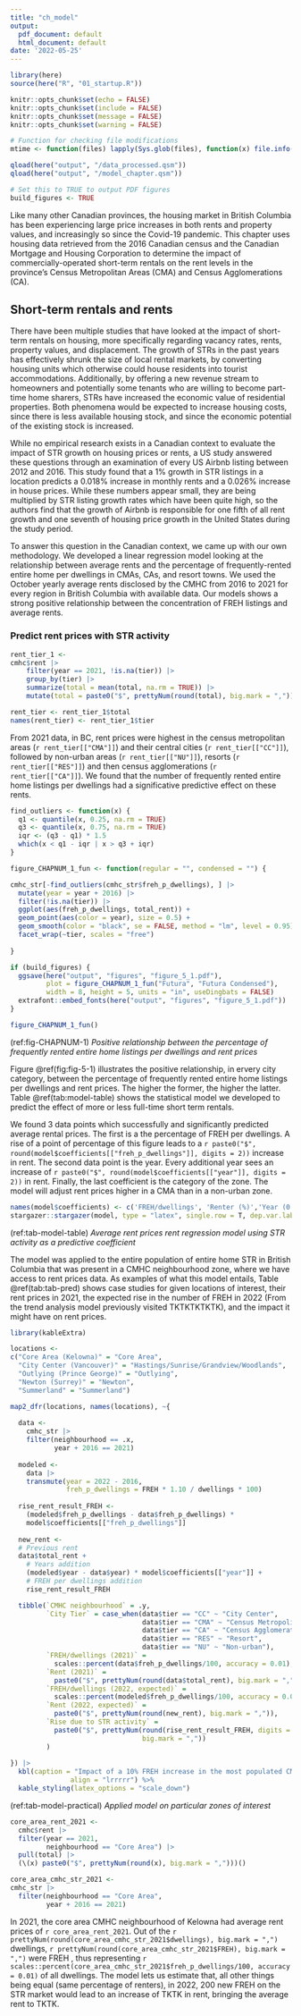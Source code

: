 ```yaml
---
title: "ch_model"
output:
  pdf_document: default
  html_document: default
date: '2022-05-25'
---
```


```r
library(here)
source(here("R", "01_startup.R"))

knitr::opts_chunk$set(echo = FALSE)
knitr::opts_chunk$set(include = FALSE)
knitr::opts_chunk$set(message = FALSE)
knitr::opts_chunk$set(warning = FALSE)

# Function for checking file modifications
mtime <- function(files) lapply(Sys.glob(files), function(x) file.info(x)$mtime)

qload(here("output", "/data_processed.qsm"))
qload(here("output", "/model_chapter.qsm"))

# Set this to TRUE to output PDF figures
build_figures <- TRUE
```

Like many other Canadian provinces, the housing market in British Columbia has been experiencing large price increases in both rents and property values, and increasingly so since the Covid-19 pandemic. This chapter uses housing data retrieved from the 2016 Canadian census and the Canadian Mortgage and Housing Corporation to determine the impact of commercially-operated short-term rentals on the rent levels in the province's Census Metropolitan Areas (CMA) and Census Agglomerations (CA). 

## Short-term rentals and rents

There have been multiple studies that have looked at the impact of short-term rentals on housing, more specifically regarding vacancy rates, rents, property values, and displacement. The growth of STRs in the past years has effectively shrunk the size of local rental markets, by converting housing units which otherwise could house residents into tourist accommodations. Additionally, by offering a new revenue stream to homeowners and potentially some tenants who are willing to become part-time home sharers, STRs have increased the economic value of residential properties. Both phenomena would be expected to increase housing costs, since there is less available housing stock, and since the economic potential of the existing stock is increased.

While no empirical research exists in a Canadian context to evaluate the impact of STR growth on housing prices or rents, a US study answered these questions through an examination of every US Airbnb listing between 2012 and 2016. This study found that a 1% growth in STR listings in a location predicts a 0.018% increase in monthly rents and a 0.026% increase in house prices. While these numbers appear small, they are being multiplied by STR listing growth rates which have been quite high, so the authors find that the growth of Airbnb is responsible for one fifth of all rent growth and one seventh of housing price growth in the United States during the study period.

To answer this question in the Canadian context, we came up with our own methodology. We developed a linear regression model looking at the relationship between average rents and the percentage of frequently-rented entire home per dwellings in CMAs, CAs, and resort towns. We used the October yearly average rents disclosed by the CMHC from 2016 to 2021 for every region in British Columbia with available data. Our models shows a strong positive relationship between the concentration of FREH listings and average rents.

### Predict rent prices with STR activity

```r

rent_tier_1 <- 
cmhc$rent |> 
    filter(year == 2021, !is.na(tier)) |> 
    group_by(tier) |> 
    summarize(total = mean(total, na.rm = TRUE)) |> 
    mutate(total = paste0("$", prettyNum(round(total), big.mark = ",")))

rent_tier <- rent_tier_1$total
names(rent_tier) <- rent_tier_1$tier

```

From 2021 data, in BC, rent prices were highest in the census metropolitan areas (`r rent_tier[["CMA"]]`) and their central cities (`r rent_tier[["CC"]]`), followed by non-urban areas (`r rent_tier[["NU"]]`), resorts (`r rent_tier[["RES"]]`) and then census agglomerations (`r rent_tier[["CA"]]`). We found that the number of frequently rented entire home listings per dwellings had a significative predictive effect on these rents. 

```r

find_outliers <- function(x) {
  q1 <- quantile(x, 0.25, na.rm = TRUE)
  q3 <- quantile(x, 0.75, na.rm = TRUE)
  iqr <- (q3 - q1) * 1.5
  which(x < q1 - iqr | x > q3 + iqr)
}

figure_CHAPNUM_1_fun <- function(regular = "", condensed = "") {

cmhc_str[-find_outliers(cmhc_str$freh_p_dwellings), ] |> 
  mutate(year = year + 2016) |> 
  filter(!is.na(tier)) |> 
  ggplot(aes(freh_p_dwellings, total_rent)) +
  geom_point(aes(color = year), size = 0.5) +
  geom_smooth(color = "black", se = FALSE, method = "lm", level = 0.95) +
  facet_wrap(~tier, scales = "free")
  
}

if (build_figures) {
  ggsave(here("output", "figures", "figure_5_1.pdf"),
         plot = figure_CHAPNUM_1_fun("Futura", "Futura Condensed"),
         width = 8, height = 5, units = "in", useDingbats = FALSE)
  extrafont::embed_fonts(here("output", "figures", "figure_5_1.pdf"))
}

```

``` r
figure_CHAPNUM_1_fun()
```

(ref:fig-CHAPNUM-1) _Positive relationship between the percentage of frequently rented entire home listings per dwellings and rent prices_


Figure \@ref(fig:fig-5-1) illustrates the positive relationship, in ervery city category, between the percentage of frequently rented entire home listings per dwellings and rent prices. The higher the former, the higher the latter. Table \@ref(tab:model-table) shows the statistical model we developed to predict the effect of more or less full-time short term rentals. 

We found 3 data points which successfully and significantly predicted average rental prices. The first is a the percentage of FREH per dwellings. A rise of a point of percentage of this figure leads to a `r paste0("$", round(model$coefficients[["freh_p_dwellings"]], digits = 2))` increase in rent. The second data point is the year. Every additional year sees an increase of `r paste0("$", round(model$coefficients[["year"]], digits = 2))` in rent. Finally, the last coefficient is the category of the zone. The model will adjust rent prices higher in a CMA than in a non-urban zone.

```r

names(model$coefficients) <- c('FREH/dwellings', 'Renter (%)','Year (0 = 2016)','Tier - Census Agglomeration','Tier - Central City', 'Tier - Census Metropolitan Area','Tier - Non-urban','Tier - Resort')
stargazer::stargazer(model, type = "latex", single.row = T, dep.var.labels = "Average rent")


```

(ref:tab-model-table) _Average rent prices rent regression model using STR activity as a predictive coefficient_

The model was applied to the entire population of entire home STR in British Columbia that was present in a CMHC neighbourhood zone, where we have access to rent prices data. As examples of what this model entails, Table \@ref(tab:tab-pred) shows case studies for given locations of interest, their rent prices in 2021, the expected rise in the number of FREH in 2022 (From the trend analysis model previously visited TKTKTKTKTK), and the impact it might have on rent prices.

```r

library(kableExtra)

locations <- 
c("Core Area (Kelowna)" = "Core Area",
  "City Center (Vancouver)" = "Hastings/Sunrise/Grandview/Woodlands",
  "Outlying (Prince George)" = "Outlying",
  "Newton (Surrey)" = "Newton",
  "Summerland" = "Summerland")

map2_dfr(locations, names(locations), ~{
  
  data <- 
    cmhc_str |> 
    filter(neighbourhood == .x,
           year + 2016 == 2021)
  
  modeled <- 
    data |> 
    transmute(year = 2022 - 2016,
              freh_p_dwellings = FREH * 1.10 / dwellings * 100)
  
  rise_rent_result_FREH <- 
    (modeled$freh_p_dwellings - data$freh_p_dwellings) * 
    model$coefficients[["freh_p_dwellings"]]
  
  new_rent <- 
  # Previous rent
  data$total_rent + 
    # Years addition
    (modeled$year - data$year) * model$coefficients[["year"]] +
    # FREH per dwellings addition
    rise_rent_result_FREH

  tibble(`CMHC neighbourhood` = .y,
         `City Tier` = case_when(data$tier == "CC" ~ "City Center",
                                 data$tier == "CMA" ~ "Census Metropolitan Area",
                                 data$tier == "CA" ~ "Census Agglomeration",
                                 data$tier == "RES" ~ "Resort",
                                 data$tier == "NU" ~ "Non-urban"),
         `FREH/dwellings (2021)` = 
           scales::percent(data$freh_p_dwellings/100, accuracy = 0.01),
         `Rent (2021)` = 
           paste0("$", prettyNum(round(data$total_rent), big.mark = ",")),
         `FREH/dwellings (2022, expected)` = 
           scales::percent(modeled$freh_p_dwellings/100, accuracy = 0.01),
         `Rent (2022, expected)` = 
           paste0("$", prettyNum(round(new_rent), big.mark = ",")),
         `Rise due to STR activity` = 
           paste0("$", prettyNum(round(rise_rent_result_FREH, digits = 2),
                                 big.mark = ","))
         )
    
}) |> 
  kbl(caption = "Impact of a 10% FREH increase in the most populated CMHC neighbourhoods (per tier)",
               align = "lrrrrr") %>% 
  kable_styling(latex_options = "scale_down")


```

(ref:tab-model-practical) _Applied model on particular zones of interest_

```r

core_area_rent_2021 <- 
  cmhc$rent |> 
  filter(year == 2021,
         neighbourhood == "Core Area") |> 
  pull(total) |> 
  (\(x) paste0("$", prettyNum(round(x), big.mark = ",")))()

core_area_cmhc_str_2021 <- 
cmhc_str |> 
  filter(neighbourhood == "Core Area",
         year + 2016 == 2021)

```

In 2021, the core area CMHC neighbourhood of Kelowna had average rent prices
of `r core_area_rent_2021`. Out of the `r prettyNum(round(core_area_cmhc_str_2021$dwellings), big.mark = ",")` dwellings, `r prettyNum(round(core_area_cmhc_str_2021$FREH), big.mark = ",")` were FREH , thus representing
`r scales::percent(core_area_cmhc_str_2021$freh_p_dwellings/100, accuracy = 0.01)` of all dwellings. The model lets us estimate that, all other things being equal (same percentage of renters), in 2022, 200 new
FREH on the STR market would lead to an increase of TKTK in rent, bringing
the average rent to TKTK.



